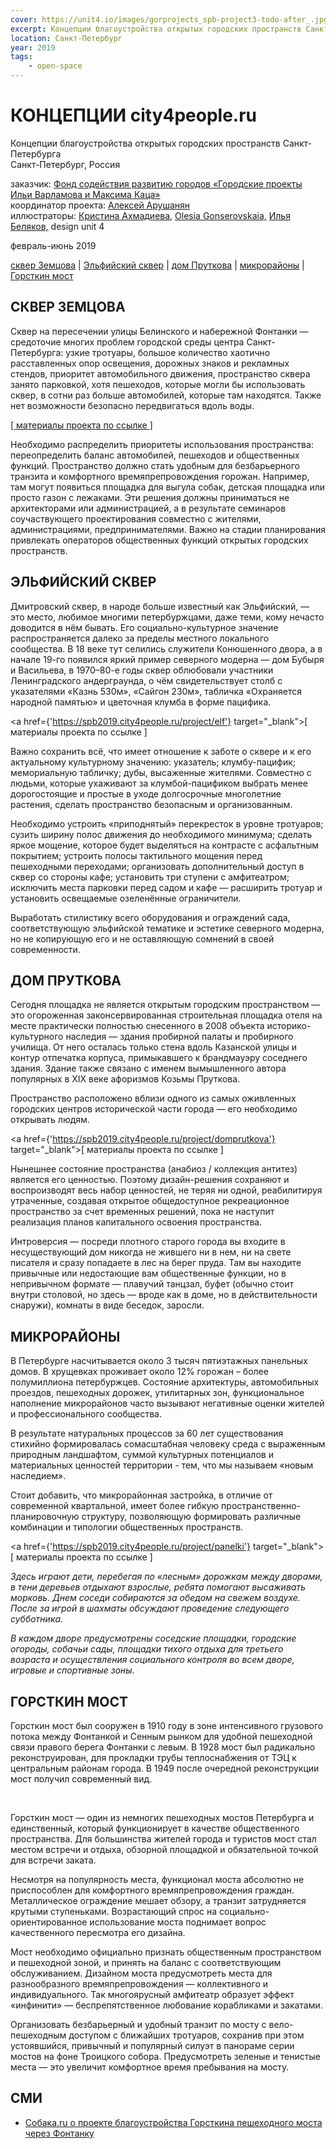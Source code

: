 ```yaml
---
cover: https://unit4.io/images/gorprojects_spb-project3-todo-after_.jpg
excerpt: Концепции благоустройства открытых городских пространств Санкт-Петербурга
location: Санкт-Петербург
year: 2019
tags:
    - open-space
---
```


# КОНЦЕПЦИИ city4people.ru

Концепции благоустройства открытых городских пространств Санкт-Петербурга<br/>
Санкт-Петербург, Россия

заказчик: <a href="https://city4people.ru/" target="_blank">Фонд содействия развитию городов «Городские проекты Ильи Варламова и Максима Каца»</a><br/>
координатор проекта: <a href="https://www.instagram.com/ab_vova/" target="_blank">Алексей Арушанян</a><br/>
иллюстраторы: <a href="https://www.behance.net/KristinaAkhmadieva" target="_blank">Кристина Ахмадиева,</a> <a href="https://gonserovskaya.ru/en/" target="_blank">Olesia Gonserovskaia,</a> <a href="https://www.behance.net/helpncare49742" target="_blank">Илья Беляков,</a> design unit 4

февраль-июнь 2019

<a href="#zemcova">сквер Земцова</a> |
<a href="#elf">Эльфийский сквер</a> |
<a href="#domprutkova">дом Пруткова</a> |
<a href="#panelki">микрорайоны</a> |
<a href="#gorstkin">Горсткин мост</a>

<a name="zemcova"></a>

## СКВЕР ЗЕМЦОВА

Сквер на пересечении улицы Белинского и набережной Фонтанки — средоточие многих проблем городской среды центра Санкт-Петербурга: узкие тротуары, большое количество хаотично расставленных опор освещения, дорожных знаков и рекламных стендов, приоритет автомобильного движения, пространство сквера занято парковкой, хотя пешеходов, которые могли бы использовать сквер, в сотни раз больше автомобилей, которые там находятся. Также нет возможности безопасно передвигаться вдоль воды.


<a href="https://spb2019.city4people.ru/project/zemcova" target="_blank">[ материалы проекта по ссылке ]</a>

Необходимо распределить приоритеты использования пространства: переопределить баланс автомобилей, пешеходов и общественных функций. Пространство должно стать удобным для безбарьерного транзита и комфортного времяпрепровождения горожан. Например, там могут появиться площадка для выгула собак, детская площадка или просто газон с лежаками. Эти решения должны приниматься не архитекторами или администрацией, а в результате семинаров соучаствующего проектирования совместно с жителями, администрациями, предпринимателями. Важно на стадии планирования привлекать операторов общественных функций открытых городских пространств.

## ЭЛЬФИЙСКИЙ СКВЕР

Дмитровский сквер, в народе больше известный как Эльфийский, — это место, любимое многими петербуржцами, даже теми, кому нечасто доводится в нём бывать. Его социально-культурное значение распространяется далеко за пределы местного локального сообщества. В 18 веке тут селились служители Конюшенного двора, а в начале 19-го появился яркий пример северного модерна — дом Бубыря и Васильева, в 1970–80-е годы сквер облюбовали участники Ленинградского андерграунда, о чём свидетельствует столб с указателями «Казнь 530м», «Сайгон 230м», табличка «Охраняется народной памятью» и цветочная клумба в форме пацифика.

<a href={'https://spb2019.city4people.ru/project/elf'} target="_blank">[ материалы проекта по ссылке ]</a>

Важно сохранить всё, что имеет отношение к заботе о сквере и к его актуальному культурному значению: указатель; клумбу-пацифик; мемориальную табличку; дубы, высаженные жителями. Cовместно с людьми, которые ухаживают за клумбой-пацификом выбрать менее дорогостоящие и простые в уходе долгосрочные многолетние растения, сделать пространство безопасным и организованным.

Необходимо устроить «приподнятый» перекресток в уровне тротуаров; сузить ширину полос движения до необходимого минимума; сделать яркое мощение, которое будет выделяться на контрасте с асфальтным покрытием; устроить полосы тактильного мощения перед пешеходными переходами; организовать дополнительный доступ в сквер со стороны кафе; установить три ступени с амфитеатром; исключить места парковки перед садом и кафе — расширить тротуар и установить освещаемые озеленённые ограничители.

Выработать стилистику всего оборудования и ограждений сада, соответствующую эльфийской тематике и эстетике северного модерна, но не копирующую его и не оставляющую сомнений в своей современности.

<a name="domprutkova"></a>

## ДОМ ПРУТКОВА

Сегодня площадка не является открытым городским пространством — это огороженная законсервированная строительная площадка отеля на месте практически полностью снесенного в 2008 объекта историко-культурного наследия — здания пробирной палаты и пробирного училища. От него осталась только стена вдоль Казанской улицы и контур отпечатка корпуса, примыкавшего к брандмауэру соседнего здания. Здание также связано с именем вымышленного автора популярных в XIX веке афоризмов Козьмы Пруткова.

Пространство расположено вблизи одного из самых оживленных городских центров исторической части города —  его необходимо открывать людям.

<a href={'https://spb2019.city4people.ru/project/domprutkova'} target="_blank">[ материалы проекта по ссылке ]</a>

Нынешнее состояние пространства (анабиоз / коллекция антитез) является его ценностью. Поэтому дизайн-решения сохраняют и воспроизводят весь набор ценностей, не теряя ни одной, реабилитируя утраченные, создавая открытое общедоступное рекреационное пространство за счет временных решений, пока не наступит реализация планов капитального освоения пространства.

Интроверсия — посреди плотного старого города вы входите в несуществующий дом никогда не жившего ни в нем, ни на свете писателя и сразу попадаете в лес на берег пруда. Там вы находите привычные или недостающие вам общественные функции, но в непривычном формате — плавучий танцзал, буфет (обычно стоит внутри столовой, но здесь — вроде как в доме, но в действительности снаружи), комнаты в виде беседок, заросли.

<a name="panelki"></a>

## МИКРОРАЙОНЫ

В Петербурге насчитывается около 3 тысяч пятиэтажных панельных домов. В хрущевках проживает около 12% горожан – более полумиллиона петербуржцев. Состояние архитектуры, автомобильных проездов, пешеходных дорожек, утилитарных зон, функциональное наполнение микрорайонов часто вызывают негативные оценки жителей и профессионального сообщества.

В результате натуральных процессов за 60 лет существования стихийно формировалась сомасштабная человеку среда с выраженным природным ландшафтом, суммой культурных потенциалов и материальных ценностей территории - тем, что мы называем «новым наследием».

Стоит добавить, что микрорайонная застройка, в отличие от современной квартальной, имеет более гибкую пространственно-планировочную структуру, позволяющую формировать различные комбинации и типологии общественных пространств.

<a href={'https://spb2019.city4people.ru/project/panelki'} target="_blank">[ материалы проекта по ссылке ]</a>

_Здесь играют дети, перебегая по «лесным» дорожкам между дворами, в тени деревьев отдыхают взрослые, ребята помогают высаживать морковь. Днем соседи собираются за обедом на свежем воздухе. После за игрой в шахматы обсуждают проведение следующего субботника._

_В каждом дворе предусмотрены соседские площадки, городские огороды, собачьи сады, площадки тихого отдыха для третьего возраста и осуществления социального контроля во всем дворе, игровые и спортивные зоны._

<a name="gorstkin"></a>

## ГОРСТКИН МОСТ

Горсткин мост был сооружен в 1910 году в зоне интенсивного грузового потока между Фонтанкой и Сенным рынком для удобной пешеходной связи правого берега Фонтанки с левым. В 1928 мост был радикально реконструирован, для прокладки трубы теплоснабжения от ТЭЦ к центральным районам города. В 1949 после очередной реконструкции мост получил современный вид.

<Carousel>
	<Image src="/images/gorprojects_spb-bridge_day.jpg" alt="" />
	<Image src="/images/gorprojects_spb-bridge_night.jpg" alt="" />
</Carousel>

Горсткин мост — один из немногих пешеходных мостов Петербурга и единственный, который функционирует в качестве общественного пространства. Для большинства жителей города и туристов мост стал местом встречи и отдыха, обзорной площадкой и обязательной точкой для встречи заката.

Несмотря на популярность места, функционал моста абсолютно не приспособлен для комфортного времяпрепровождения граждан. Металлическое ограждение мешает обзору, а транзит затрудняется крутыми ступеньками. Возрастающий спрос на социально-ориентированное использование моста поднимает вопрос качественного пересмотра его дизайна.

Мост необходимо официально признать общественным пространством и пешеходной зоной, и принять на баланс с соответствующим обслуживанием. Дизайном моста предусмотреть места для разнообразного времяпрепровождения — коллективного и индивидуального. Так многоярусный амфитеатр образует эффект «инфинити» — беспрепятственное любование корабликами и закатами.

Организовать безбарьерный и удобный транзит по мосту с вело-пешеходным доступом с ближайших тротуаров, сохранив при этом устоявшийся, привычный и популярный силуэт в панораме серии мостов на фоне Троицкого собора. Предусмотреть зеленые и тенистые места — это увеличит комфортное время пребывания на мосту.

## СМИ
- [Собака.ru о проекте благоустройства Горсткина пешеходного моста через Фонтанку](http://www.sobaka.ru/city/city/95348#fb)


